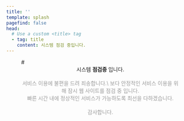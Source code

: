 ```yaml
---
title: ''
template: splash
pagefind: false
head:
  # Use a custom <title> tag
  - tag: title
    content: 시스템 점검 중입니다.
---
```



<Figure src={Banner} caption={""} width={200} border={'none'}/>
# <center>시스템 <strong style={"color: #ff6c00;"}>점검중</strong> 입니다.</center>
<br/>
<center style="color:#9c9c9c">
    서비스 이용에 불편을 드려 죄송합니다.\
    보다 안정적인 서비스 이용을 위해 잠시 웹 사이트를 점검 중 입니다.<br/>
    빠른 시간 내에 정상적인 서비스가 가능하도록 최선을 다하겠습니다.<br/><br/>
    감사합니다.

</center>